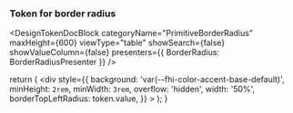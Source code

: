 
<Meta title="Design Tokens/Border radius" />

### Token for border radius

<DesignTokenDocBlock
  categoryName="PrimitiveBorderRadius"
  maxHeight={600}
  viewType="table"
  showSearch={false}
  showValueColumn={false}
  presenters={{ BorderRadius: BorderRadiusPresenter }}
/>

  return (
    <div
      style={{
        background: 'var(--fhi-color-accent-base-default)',
        minHeight: `2rem`,
        minWidth: `3rem`,
        overflow: 'hidden',
        width: '50%',
        borderTopLeftRadius: token.value,
      }}
    ></div>
  );
}
